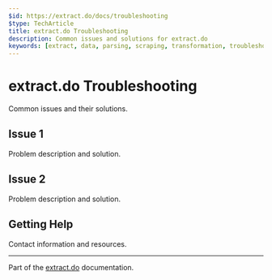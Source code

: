 ```yaml
---
$id: https://extract.do/docs/troubleshooting
$type: TechArticle
title: extract.do Troubleshooting
description: Common issues and solutions for extract.do
keywords: [extract, data, parsing, scraping, transformation, troubleshooting, issues]
---
```


# extract.do Troubleshooting

Common issues and their solutions.

## Issue 1

Problem description and solution.

## Issue 2

Problem description and solution.

## Getting Help

Contact information and resources.

---

Part of the [extract.do](https://extract.do) documentation.

